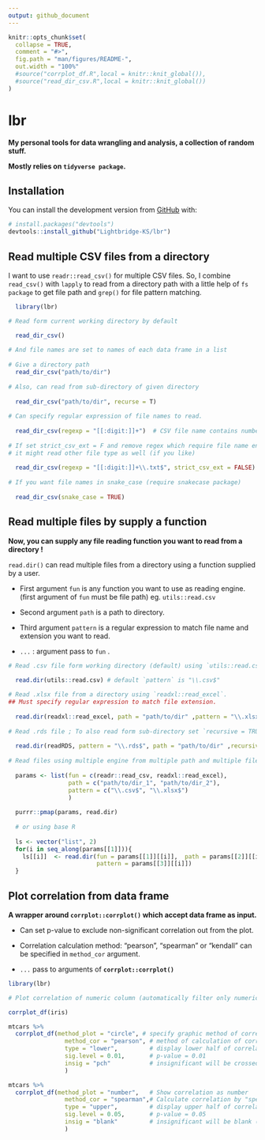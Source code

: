 ```yaml
---
output: github_document
---
```


<!-- README.md is generated from README.Rmd. Please edit that file -->

```r
knitr::opts_chunk$set(
  collapse = TRUE,
  comment = "#>",
  fig.path = "man/figures/README-",
  out.width = "100%"
  #source("corrplot_df.R",local = knitr::knit_global()),
  #source("read_dir_csv.R",local = knitr::knit_global())
)
```

# lbr

<!-- badges: start -->

<!-- badges: end -->

**My personal tools for data wrangling and analysis, a collection of random stuff.**

**Mostly relies on `tidyverse package`.**

## Installation

You can install the development version from [GitHub](https://github.com/Lightbridge-AI/lbr) with:

``` r
# install.packages("devtools")
devtools::install_github("Lightbridge-KS/lbr")
```

## Read multiple CSV files from a directory

I want to use `readr::read_csv()` for multiple CSV files. So, I combine `read_csv()` with `lapply` to read from a directory path with a little help of `fs package` to get file path and `grep()` for file pattern matching.

```r

  library(lbr)

# Read form current working directory by default

  read_dir_csv()
  
# And file names are set to names of each data frame in a list
  
# Give a directory path
  read_dir_csv("path/to/dir")
  
# Also, can read from sub-directory of given directory
  
  read_dir_csv("path/to/dir", recurse = T)
  
# Can specify regular expression of file names to read.
  
  read_dir_csv(regexp = "[[:digit:]]+")  # CSV file name contains numbers
  
# If set strict_csv_ext = F and remove regex which require file name ending with .csv
# it might read other file type as well (if you like)
  
  read_dir_csv(regexp = "[[:digit:]]+\\.txt$", strict_csv_ext = FALSE) # Try read .txt file
  
# If you want file names in snake_case (require snakecase package)
  
  read_dir_csv(snake_case = TRUE)
```

## Read multiple files by supply a function 

**Now, you can supply any file reading function you want to read from a directory !**

`read.dir()` can read multiple files from a directory using a function supplied by a user.

-   First argument `fun` is any function you want to use as reading engine. (first argument of `fun` must be file path) eg. `utils::read.csv`

-   Second argument `path` is a path to directory.

-   Third argument `pattern` is a regular expression to match file name and extension you want to read.

-   `...` : argument pass to `fun` .

```r
# Read .csv file form working directory (default) using `utils::read.csv`. 

  read.dir(utils::read.csv) # default `pattern` is "\\.csv$"
  
# Read .xlsx file from a directory using `readxl::read_excel`. 
## Must specify regular expression to match file extension.
  
  read.dir(readxl::read_excel, path = "path/to/dir" ,pattern = "\\.xlsx$")
  
# Read .rds file ; To also read form sub-directory set `recursive = TRUE` .
  
  read.dir(readRDS, pattern = "\\.rds$", path = "path/to/dir" ,recursive = TRUE)
  
# Read files using multiple engine from multiple path and multiple file extension.
  
  params <- list(fun = c(readr::read_csv, readxl::read_excel),
                 path = c("path/to/dir_1", "path/to/dir_2"),
                 pattern = c("\\.csv$", "\\.xlsx$")
                 )
  
  purrr::pmap(params, read.dir)
  
  # or using base R
  
  ls <- vector("list", 2)
  for(i in seq_along(params[[1]])){
    ls[[i]]  <- read.dir(fun = params[[1]][[i]],  path = params[[2]][[i]],
                         pattern = params[[3]][[i]])
  }
```

## Plot correlation from data frame

**A wrapper around `corrplot::corrplot()` which accept data frame as input.**

-   Can set p-value to exclude non-significant correlation out from the plot.

-   Correlation calculation method: "pearson", "spearman" or "kendall" can be specified in `method_cor` argument.

-   `...` pass to arguments of **`corrplot::corrplot()`**

```r
library(lbr)

# Plot correlation of numeric column (automatically filter only numeric for plot)

corrplot_df(iris)

```

```r
mtcars %>% 
  corrplot_df(method_plot = "circle", # specify graphic method of correlation
                method_cor = "pearson", # method of calculation of correlation
                type = "lower",         # display lower half of correlation plot
                sig.level = 0.01,       # p-value = 0.01
                insig = "pch"           # insignificant will be crossed out 
                )
```

```r
mtcars %>% 
  corrplot_df(method_plot = "number",   # Show correlation as number
                method_cor = "spearman",# Calculate correlation by "spearman" method
                type = "upper",         # display upper half of correlation plot
                sig.level = 0.05,       # p-value = 0.05
                insig = "blank"         # insignificant will be blank (default)
                )
```

